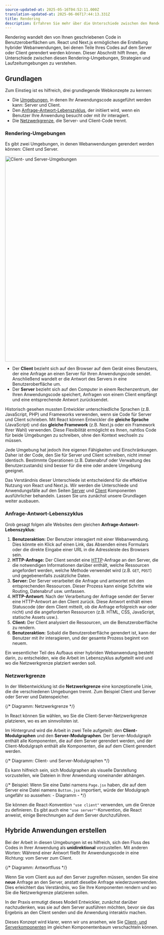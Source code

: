 ```yaml
---
source-updated-at: 2025-05-16T04:52:11.000Z
translation-updated-at: 2025-06-06T17:44:13.331Z
title: Rendering
description: Erfahren Sie mehr über die Unterschiede zwischen den Rendering-Umgebungen, Strategien und Laufzeitumgebungen in Next.js.
---
```


Rendering wandelt den von Ihnen geschriebenen Code in Benutzeroberflächen um. React und Next.js ermöglichen die Erstellung hybrider Webanwendungen, bei denen Teile Ihres Codes auf dem Server oder Client gerendert werden können. Dieser Abschnitt hilft Ihnen, die Unterschiede zwischen diesen Rendering-Umgebungen, Strategien und Laufzeitumgebungen zu verstehen.

## Grundlagen

Zum Einstieg ist es hilfreich, drei grundlegende Webkonzepte zu kennen:

- Die [Umgebungen](#rendering-environments), in denen Ihr Anwendungscode ausgeführt werden kann: Server und Client.
- Den [Anfrage-Antwort-Lebenszyklus](#request-response-lifecycle), der initiiert wird, wenn ein Benutzer Ihre Anwendung besucht oder mit ihr interagiert.
- Die [Netzwerkgrenze](#network-boundary), die Server- und Client-Code trennt.

### Rendering-Umgebungen

Es gibt zwei Umgebungen, in denen Webanwendungen gerendert werden können: Client und Server.

<Image
  alt="Client- und Server-Umgebungen"
  srcLight="/docs/light/client-and-server-environments.png"
  srcDark="/docs/dark/client-and-server-environments.png"
  width="1600"
  height="672"
/>

- Der **Client** bezieht sich auf den Browser auf dem Gerät eines Benutzers, der eine Anfrage an einen Server für Ihren Anwendungscode sendet. Anschließend wandelt er die Antwort des Servers in eine Benutzeroberfläche um.
- Der **Server** bezieht sich auf den Computer in einem Rechenzentrum, der Ihren Anwendungscode speichert, Anfragen von einem Client empfängt und eine entsprechende Antwort zurücksendet.

Historisch gesehen mussten Entwickler unterschiedliche Sprachen (z.B. JavaScript, PHP) und Frameworks verwenden, wenn sie Code für Server und Client schrieben. Mit React können Entwickler die **gleiche Sprache** (JavaScript) und das **gleiche Framework** (z.B. Next.js oder ein Framework Ihrer Wahl) verwenden. Diese Flexibilität ermöglicht es Ihnen, nahtlos Code für beide Umgebungen zu schreiben, ohne den Kontext wechseln zu müssen.

Jede Umgebung hat jedoch ihre eigenen Fähigkeiten und Einschränkungen. Daher ist der Code, den Sie für Server und Client schreiben, nicht immer identisch. Bestimmte Operationen (z.B. Datenabruf oder Verwaltung des Benutzerzustands) sind besser für die eine oder andere Umgebung geeignet.

Das Verständnis dieser Unterschiede ist entscheidend für die effektive Nutzung von React und Next.js. Wir werden die Unterschiede und Anwendungsfälle auf den Seiten [Server](/docs/app/building-your-application/rendering/server-components) und [Client](/docs/app/building-your-application/rendering/client-components) Komponenten ausführlicher behandeln. Lassen Sie uns zunächst unsere Grundlagen weiter ausbauen.

### Anfrage-Antwort-Lebenszyklus

Grob gesagt folgen alle Websites dem gleichen **Anfrage-Antwort-Lebenszyklus**:

1. **Benutzeraktion:** Der Benutzer interagiert mit einer Webanwendung. Dies könnte ein Klick auf einen Link, das Absenden eines Formulars oder die direkte Eingabe einer URL in die Adressleiste des Browsers sein.
2. **HTTP-Anfrage:** Der Client sendet eine [HTTP](https://developer.mozilla.org/docs/Web/HTTP)-Anfrage an den Server, die die notwendigen Informationen darüber enthält, welche Ressourcen angefordert werden, welche Methode verwendet wird (z.B. `GET`, `POST`) und gegebenenfalls zusätzliche Daten.
3. **Server:** Der Server verarbeitet die Anfrage und antwortet mit den entsprechenden Ressourcen. Dieser Prozess kann einige Schritte wie Routing, Datenabruf usw. umfassen.
4. **HTTP-Antwort:** Nach der Verarbeitung der Anfrage sendet der Server eine HTTP-Antwort an den Client zurück. Diese Antwort enthält einen Statuscode (der dem Client mitteilt, ob die Anfrage erfolgreich war oder nicht) und die angeforderten Ressourcen (z.B. HTML, CSS, JavaScript, statische Assets usw.).
5. **Client:** Der Client analysiert die Ressourcen, um die Benutzeroberfläche zu rendern.
6. **Benutzeraktion:** Sobald die Benutzeroberfläche gerendert ist, kann der Benutzer mit ihr interagieren, und der gesamte Prozess beginnt von neuem.

Ein wesentlicher Teil des Aufbaus einer hybriden Webanwendung besteht darin, zu entscheiden, wie die Arbeit im Lebenszyklus aufgeteilt wird und wo die Netzwerkgrenze platziert werden soll.

### Netzwerkgrenze

In der Webentwicklung ist die **Netzwerkgrenze** eine konzeptionelle Linie, die die verschiedenen Umgebungen trennt. Zum Beispiel Client und Server oder Server und Datenspeicher.

{/* Diagramm: Netzwerkgrenze */}

In React können Sie wählen, wo Sie die Client-Server-Netzwerkgrenze platzieren, wo es am sinnvollsten ist.

Im Hintergrund wird die Arbeit in zwei Teile aufgeteilt: den **Client-Modulgraphen** und den **Server-Modulgraphen**. Der Server-Modulgraph enthält alle Komponenten, die auf dem Server gerendert werden, und der Client-Modulgraph enthält alle Komponenten, die auf dem Client gerendert werden.

{/* Diagramm: Client- und Server-Modulgraphen */}

Es kann hilfreich sein, sich Modulgraphen als visuelle Darstellung vorzustellen, wie Dateien in Ihrer Anwendung voneinander abhängen.

{/* Beispiel: Wenn Sie eine Datei namens `Page.jsx` haben, die auf dem Server eine Datei namens `Button.jsx` importiert, würde der Modulgraph ungefähr so aussehen: - Diagramm - */}

Sie können die React-Konvention `"use client"` verwenden, um die Grenze zu definieren. Es gibt auch eine `"use server"`-Konvention, die React anweist, einige Berechnungen auf dem Server durchzuführen.

## Hybride Anwendungen erstellen

Bei der Arbeit in diesen Umgebungen ist es hilfreich, sich den Fluss des Codes in Ihrer Anwendung als **unidirektional** vorzustellen. Mit anderen Worten: Während einer Antwort fließt Ihr Anwendungscode in eine Richtung: vom Server zum Client.

{/* Diagramm: Antwortfluss */}

Wenn Sie vom Client aus auf den Server zugreifen müssen, senden Sie eine **neue** Anfrage an den Server, anstatt dieselbe Anfrage wiederzuverwenden. Dies erleichtert das Verständnis, wo Sie Ihre Komponenten rendern und wo Sie die Netzwerkgrenze platzieren sollen.

In der Praxis ermutigt dieses Modell Entwickler, zunächst darüber nachzudenken, was sie auf dem Server ausführen möchten, bevor sie das Ergebnis an den Client senden und die Anwendung interaktiv machen.

Dieses Konzept wird klarer, wenn wir uns ansehen, wie Sie [Client- und Serverkomponenten](/docs/app/building-your-application/rendering/composition-patterns) im gleichen Komponentenbaum verschachteln können.